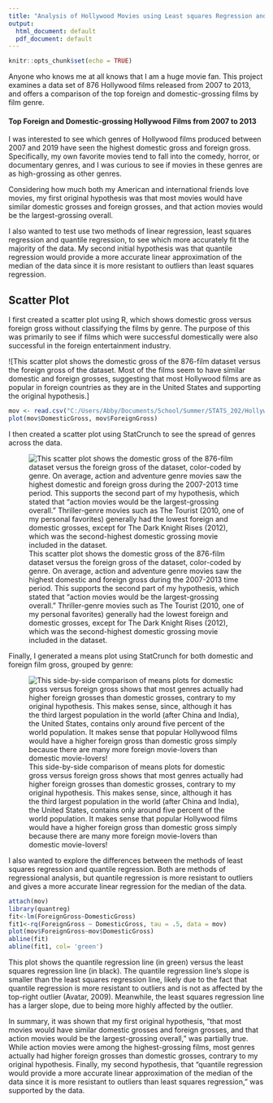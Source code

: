 ```yaml
---
title: "Analysis of Hollywood Movies using Least squares Regression and Quantile Regression"
output:
  html_document: default
  pdf_document: default
---
```


```r
knitr::opts_chunk$set(echo = TRUE)
```
Anyone who knows me at all knows that I am a huge movie fan.  This project examines a data set of 876 Hollywood films released from 2007 to 2013, and offers a comparison of the top foreign and domestic-grossing films by film genre.

#### Top Foreign and Domestic-grossing Hollywood Films from 2007 to 2013

I was interested to see which genres of Hollywood films produced between 2007 and 2019 have seen the highest domestic gross and foreign gross.  Specifically, my own favorite movies tend to fall into the comedy, horror, or documentary genres, and I was curious to see if movies in these genres are as high-grossing as other genres.

Considering how much both my American and international friends love movies, my first original hypothesis was that most movies would have similar domestic grosses and foreign grosses, and that action movies would be the largest-grossing overall.

I also wanted to test use two methods of linear regression, least squares regression and quantile regression, to see which more accurately fit the majority of the data.  My second initial hypothesis was that quantile regression would provide a more accurate linear approximation of the median of the data since it is more resistant to outliers than least squares regression.


## Scatter Plot
I first created a scatter plot using R, which shows domestic gross versus foreign gross without classifying the films by genre.  The purpose of this was primarily to see if films which were successful domestically were also successful in the foreign entertainment industry.

![This scatter plot shows the domestic gross of the 876-film dataset versus the foreign gross of the dataset.  Most of the films seem to have similar domestic and foreign grosses, suggesting that most Hollywood films are as popular in foreign countries as they are in the United States and supporting the original hypothesis.]

```r
mov <- read.csv("C:/Users/Abby/Documents/School/Summer/STATS_202/HollywoodMoviesdataCSV_Americanized.csv",sep = ";")
plot(mov$DomesticGross, mov$ForeignGross)
```

I then created a scatter plot using StatCrunch to see the spread of genres across the data.

![This scatter plot shows the domestic gross of the 876-film dataset versus the foreign gross of the dataset, color-coded by genre.  On average, action and adventure genre movies saw the highest domestic and foreign gross during the 2007-2013 time period.  This supports the second part of my hypothesis, which stated that "action movies would be the largest-grossing overall."  Thriller-genre movies such as The Tourist (2010, one of my personal favorites) generally had the lowest foreign and domestic grosses, except for The Dark Knight Rises (2012), which was the second-highest domestic grossing movie included in the dataset.](C:\Users\Abby\Documents\School\Summer\HollywoodFilmsScatterplotByGenre.PNG)

Finally, I generated a means plot using StatCrunch for both domestic and foreign film gross, grouped by genre:

![This side-by-side comparison of means plots for domestic gross versus foreign gross shows that most genres actually had higher foreign grosses than domestic grosses, contrary to my original hypothesis. This makes sense, since, although it has the third largest population in the world (after China and India), the United States, contains only around five percent of the world population. It makes sense that popular Hollywood films would have a higher foreign gross than domestic gross simply because there are many more foreign movie-lovers than domestic movie-lovers! ](C:\Users\Abby\Documents\School\Summer\DomesticvsForeignGrossMeanComparison.PNG)

I also wanted to explore the differences between the methods of least squares regression and quantile regression.  Both are methods of regressional analysis, but quantile regression is more resistant to outliers and gives a more accurate linear regression for the median of the data. 

```r
attach(mov)
library(quantreg)
fit<-lm(ForeignGross~DomesticGross)
fit1<-rq(ForeignGross ~ DomesticGross, tau = .5, data = mov)
plot(mov$ForeignGross~mov$DomesticGross)
abline(fit)
abline(fit1, col= 'green')
```


This plot shows the quantile regression line (in green) versus the least squares regression line (in black). The quantile regression line's slope is smaller than the least squares regression line, likely due to the fact that quantile regression is more resistant to outliers and is not as affected by the top-right outlier (Avatar, 2009). Meanwhile, the least squares regression line has a larger slope, due to being more highly affected by the outlier.

In summary, it was shown that my first original hypothesis, "that most movies would have similar domestic grosses and foreign grosses, and that action movies would be the largest-grossing overall," was partially true. While action movies were among the highest-grossing films, most genres actually had higher foreign grosses than domestic grosses, contrary to my original hypothesis. Finally, my second hypothesis, that "quantile regression would provide a more accurate linear approximation of the median of the data since it is more resistant to outliers than least squares regression," was supported by the data.